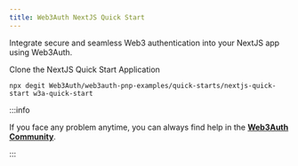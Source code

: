 ```yaml
---
title: Web3Auth NextJS Quick Start
---
```


Integrate secure and seamless Web3 authentication into your NextJS app using Web3Auth.

Clone the NextJS Quick Start Application

```shell
npx degit Web3Auth/web3auth-pnp-examples/quick-starts/nextjs-quick-start w3a-quick-start
```

:::info

If you face any problem anytime, you can always find help in the
[**Web3Auth Community**](https://web3auth.io/community/c/help-pnp/pnp-web/7).

:::
